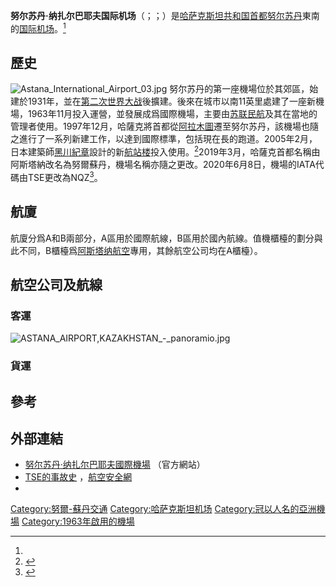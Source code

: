 {{NoteTA
|G1=Airport
|G2=Toponym
|1=zh-cn:素万那普;zh-hk:蘇凡納布米;zh-tw:蘇凡納布
|2=zh-cn:希思罗;zh-hk:希斯路;zh-tw:希斯洛
}}
{{Infobox airport
| name          = 努尔苏丹·纳扎尔巴耶夫国际机场
| nativename-a  = <small>{{lang|kk|'''Нұрсұлтан Назарбаев Халықаралық Әуежайы'''}}<br/>{{lang|ru|'''Международный аэропорт Нурсултан Назарбаев'''}}</small>
| image         = Nursultan Nazarbayev International Airport logo.png
| image2        = Astana_SAM_0014_(15120297042).jpg
| image2-width  = 300
| IATA          = NQZ
| ICAO          = UACC
| type          = [[民用航空|民用]]
| owner         = 
| operator      = JSC Astana International Airport
| city-served   = {{KAZ}}[[努尔苏丹|努尔苏丹]]
| location      = 努尔苏丹
| elevation-m   = 355
| coordinates   = {{Coord|51|01|20|N|071|28|01|E|type:airport}}
| pushpin_map   = Kazakhstan
| pushpin_label = UACC
| website       = [http://nn-airport.kz/ nn-airport.kz]
| metric-elev   = Y
| metric-rwy    = Y
| r1-number     = 04/22
| r1-length-f   = 11,484
| r1-length-m   = 3,500
| r1-surface    = [[瀝青|瀝青]]
| stat-year     = 2018
| stat1-header  = 旅客人數
| stat1-data    = 4,545,373
| stat2-header  = 旅客人數年增率 (2017-2018)
| stat2-data    = {{increase}}6.8%
| footnotes     = 資料來源: [http://www.astanaairport.kz/index.php?option=com_content&view=article&id=88&Itemid=295&lang=en Airport Statistics]<br />[[Aeronautical_Information_Publication|AIP]] Kazakhstan<ref name="AIP">{{Cite web |url=http://goszakup.ans.kz/AIP/AIRAC_AMDT_01_13/AIP/html/UA-frameset-en-KZ.html |title=AIP Kazakhstan |accessdate=2013-06-16 |archive-date=2013-06-16 |archive-url=https://archive.is/20130616030152/http://goszakup.ans.kz/AIP/AIRAC_AMDT_01_13/AIP/html/UA-frameset-en-KZ.html |dead-url=yes }}</ref>
}}
'''努尔苏丹·纳扎尔巴耶夫国际机场'''（{{lang-kk|Нұрсұлтан Назарбаев Халықаралық Әуежайы}}；{{lang-ru|link=no|Международный аэропорт Нурсултан Назарбаев}}；{{airport codes|NQZ|UACC}}）是[[哈萨克斯坦共和国|哈萨克斯坦共和国]][[首都|首都]][[努尔苏丹|努尔苏丹]]東南{{Convert|16.7|km}}的[[国际机场|国际机场]]。<ref name="AIP"/>

== 歷史 ==
[[File:Astana_International_Airport_03.jpg|thumb]]
努尔苏丹的第一座機場位於其郊區，始建於1931年，並在[[第二次世界大战|第二次世界大战]]後擴建。後來在城市以南11英里處建了一座新機場，1963年11月投入運營，並發展成爲國際機場，主要由[[苏联民航|苏联民航]]及其在當地的管理者使用。1997年12月，哈薩克將首都從[[阿拉木圖|阿拉木圖]]遷至努尔苏丹，該機場也隨之進行了一系列新建工作，以達到國際標準，包括現在{{convert|11484|ft|m}}長的跑道。2005年2月，日本建築師[[黑川紀章|黑川紀章]]設計的新[[航站楼|航站楼]]投入使用。<ref>{{cite journal|title=Astana Kazakh Gem|journal=Airliner World|date=2015-03|pages=64–67}}</ref>2019年3月，哈薩克首都名稱由阿斯塔納改名為努爾蘇丹，機場名稱亦隨之更改。2020年6月8日，機場的IATA代碼由TSE更改為NQZ<ref>{{cite web|url=https://airwaysmag.com/airports/iata-code-change-for-kazakhstan-airport/|title=IATA Code Change for Kazakhstan Airport|work=Airways Magazine|accessdate=2021-01-23|date=2020-06-20|language=En|archive-date=2021-09-14|archive-url=https://web.archive.org/web/20210914010931/https://airwaysmag.com/airports/iata-code-change-for-kazakhstan-airport/|dead-url=no}}</ref>。

== 航廈 ==
航廈分爲A和B兩部分，A區用於國際航線，B區用於國內航線。值機櫃檯的劃分與此不同，B櫃檯爲[[阿斯塔纳航空|阿斯塔纳航空]]專用，其餘航空公司均在A櫃檯）。

== 航空公司及航線 ==
=== 客運 ===
[[File:ASTANA_AIRPORT,KAZAKHSTAN_-_panoramio.jpg|thumb]]
{{Airport-dest-list
|{{flagicon|KAZ}} [[阿斯塔纳航空|阿斯塔纳航空]] | '''國內：'''{{link-en|阿克套機場|Aktau Airport|阿克套}}、{{link-en|阿克托比機場|Aktobe Airport|阿克托比}}、[[阿拉木图国际机场|阿拉木圖]]、[[阿特勞機場|阿特勞]]、{{link-ru|庫斯塔奈機場|Наримановка (аэропорт)|庫斯塔奈}}、{{link-ru|克孜勒奧爾達機場|Кызылорда (аэропорт)|克孜勒奧爾達}}、{{link-en|烏拉爾機場|Oral Ak Zhol Airport|烏拉爾}}、[[厄斯克門機場|厄斯克門]]、{{link-ru|巴甫洛達爾國際機場|Павлодар (аэропорт)|巴甫洛達爾}}、[[奇姆肯特國際機場|奇姆肯特]]、{{link-ru|塔拉茲機場|Аулие-Ата (аэропорт)|塔拉茲}}<br>'''國際：'''[[蓋達爾·阿利耶夫國際機場|巴庫]]、[[素万那普机场|曼谷-素万那普]]、[[北京首都国际机场|北京-首都]]、[[瑪納斯國際機場|比什凱克]]<ref>{{cite news|title=Эйр Астана. Новый рейс из Астаны в Бишкек|url=http://www.itplus.kz/news/avia/1216/|accessdate=2013-02-22|newspaper=International Travel plus|date=2013-02-22|archive-url=https://web.archive.org/web/20130227191637/http://www.itplus.kz/news/avia/1216/|archive-date=2013-02-27|dead-url=yes}}</ref>、[[迪拜国际机场|杜拜]]<ref>{{cite web|url=http://airlineroute.net/2015/08/26/kc-tsedxb-w15/|title=Air Astana Resumes Astana - Dubai Service from late-Oct 2015|publisher=Airlineroute.net|date=2015-08-26|accessdate=2015-08-26|archive-date=2015-12-26|archive-url=https://web.archive.org/web/20151226134015/http://airlineroute.net/2015/08/26/kc-tsedxb-w15/|dead-url=no}}</ref>、[[法兰克福机场|法兰克福]]、[[伊斯坦堡克國際機場|伊斯坦堡]]、莫斯科-謝列梅捷沃、[[倫敦希斯路機場|倫敦-希斯羅]]<ref>{{cite news|last=L|first=J|title=Air Astana to Launch Astana – London Heathrow from late-October 2013|url=http://airlineroute.net/2013/09/20/kc-tselhr-w13/|accessdate=2013-09-20|newspaper=Routesonline / Routes|date=2013-09-20|archive-date=2016-03-04|archive-url=https://web.archive.org/web/20160304042203/http://airlineroute.net/2013/09/20/kc-tselhr-w13/|dead-url=no}}</ref>、[[托爾馬切沃機場|新西伯利亞]]、{{link-ru|鄂木斯克岑特拉爾內機場|Омск-Центральный (аэропорт)|鄂木斯克}}、[[巴黎夏爾·戴高樂機場|巴黎-戴高樂]]（2020年5月31日停辦）、[[普爾科沃機場|聖彼得堡]]、[[仁川國際機場|首爾-仁川]]<ref>{{cite web|url=http://airlineroute.net/2015/04/02/kc-tseicn-jun15/|title=Air Astana Adds Astana - Seoul Service from June 2015|publisher=Airlineroute.net|date=2015-04-02|accessdate=2015-04-02|archive-date=2015-11-02|archive-url=https://web.archive.org/web/20151102165717/http://airlineroute.net/2015/04/02/kc-tseicn-jun15/|dead-url=no}}</ref>、[[塔什干國際機場|塔什干]]<ref>{{cite news|title=Air Astana to Start Astana – Tashkent Service from May 2012|url=http://airlineroute.net/2012/04/26/kc-tsetas-may12/|accessdate=2012-04-26|newspaper=Airline Route|archive-date=2016-03-04|archive-url=https://web.archive.org/web/20160304041257/http://airlineroute.net/2012/04/26/kc-tsetas-may12/|dead-url=no}}</ref>、[[成吉思汗國際機場|烏蘭巴托]]<ref>{{cite news|last1=L|first1=J|title=Air Astana to Start Mongolia Service from June 2016|url=http://airlineroute.net/2015/09/14/kc-uln-jun16/|accessdate=2015-09-14|publisher=Airline Route|date=2015-09-14|archive-date=2015-12-29|archive-url=https://web.archive.org/web/20151229050425/http://airlineroute.net/2015/09/14/kc-uln-jun16/|dead-url=no}}</ref>、[[乌鲁木齐地窝堡国际机场|烏魯木齊]]、[[香港國際機場|香港]]、[[科利佐沃國際機場|葉卡捷琳堡]]<ref>{{cite web |url=http://www.airastana.com/int/en/air-Astana-Continues-to-Expand-Its-Network.aspx |title=存档副本 |accessdate=2013-03-26 |deadurl=yes |archiveurl=https://archive.is/20120720145536/http://www.airastana.com/int/en/Air-Astana-Continues-to-Expand-Its-Network.aspx |archivedate=2012-07-20 }}</ref><br>'''季節性'''：[[安塔利亞機場|安塔利亞]]<ref>{{cite web|title=Summer 2015 Timetable|publisher=Air Astana|url=http://airastana.com/Portals/2/Timetable/Summer2015.pdf|access-date=2015-11-12|archive-url=https://web.archive.org/web/20150513042130/http://airastana.com/portals/2/Timetable/Summer2015.pdf|archive-date=2015-05-13|dead-url=yes}}</ref>、[[第比利斯国际机场|提比里斯]]<ref>{{cite news|last1=L|first1=J|title=Air Astana Adds Seasonal Astana – Tbilisi Link June – August 2015|url=http://airlineroute.net/2015/02/19/kc-tsetbs-jun15/|accessdate=2015-02-20|publisher=Airline Route|date=2015-02-19|archive-date=2015-02-20|archive-url=https://web.archive.org/web/20150220093619/http://airlineroute.net/2015/02/19/kc-tsetbs-jun15/|dead-url=no}}</ref>
| {{flagicon|KAZ}}[[SCAT航空|SCAT航空]] |'''國內：''' {{link-en|阿克套機場|Aktau Airport|阿克套}}、{{link-en|阿克托比機場|Aktobe Airport|阿克托比}}、[[阿拉木图国际机场|阿拉木圖]]、[[阿特勞機場|阿特勞]]、{{link-en|烏拉爾機場|Oral Ak Zhol Airport|烏拉爾}}、[[厄斯克門機場|厄斯克門]]、{{link-ru|巴甫洛達爾國際機場|Павлодар (аэропорт)|巴甫洛達爾}}<ref name="SCAT Domestic">{{cite news|last1=L|first1=J|title=SCAT Adds New Domestic Routes in Feb 2015|url=http://airlineroute.net/2015/02/20/dv-feb15/|accessdate=2015-02-20|publisher=Airline Route|date=2015-02-20|archive-date=2015-02-20|archive-url=https://web.archive.org/web/20150220104914/http://airlineroute.net/2015/02/20/dv-feb15/|dead-url=no}}</ref>、{{link-en|彼得羅巴甫爾機場|Petropavl Airport|彼得羅巴甫爾}}、{{link-en|塞米伊機場|Semey Airport|塞米伊}}<ref name=AstanaSemey>{{cite news|title=Авиакомпания "SCAT" начала осуществлять авиарейсы из Астаны в Семей|url=http://www.zakon.kz/kazakhstan/4528909-aviakompanija-scat-nachala.html|accessdate=2012-12-06|newspaper=Информационная служба ZAKON.KZ|date=2012-12-06|archive-date=2020-11-29|archive-url=https://web.archive.org/web/20201129170022/https://www.zakon.kz/kazakhstan/4528909-aviakompanija-scat-nachala.html|dead-url=no}}</ref>、[[奇姆肯特國際機場|奇姆肯特]]、{{link-ru|塔拉茲機場|Аулие-Ата (аэропорт)|塔拉茲}} <br>'''國際：'''[[喀山國際機場|喀山]]<ref>{{cite news|title=SCAT открывает рейс из Астаны в Казань|url=http://lsm.kz/scat-otkryvaet-rejs-iz-astany-v-kazan.html|accessdate=2015-07-01|agency=LS — ФИНАНСОВОЕ АГЕНТСТВО|date=2015-06-15|deadurl=yes|archiveurl=https://web.archive.org/web/20150701174918/http://lsm.kz/scat-otkryvaet-rejs-iz-astany-v-kazan.html|archivedate=2015-07-01}}</ref>、[[柏加謝沃機場|托木斯克]] 
|{{flagicon|KAZ}} [[貝克航空|貝克航空]] | [[阿拉木图国际机场|阿拉木圖]]、{{link-en|烏拉爾機場|Oral Ak Zhol Airport|烏拉爾}}、{{link-en|阿克托比機場|Aktobe Airport|阿克托比}}、{{link-ru|巴甫洛達爾國際機場|Павлодар (аэропорт)|巴甫洛達爾}}、[[阿特勞機場|阿特勞]]、{{link-en|阿克套機場|Aktau Airport|阿克套}}、{{link-ru|傑茲卡茲甘機場|Жезказган (аэропорт)|傑茲卡茲甘}}、{{link-ru|克孜勒奧爾達機場|Кызылорда (аэропорт)|克孜勒奧爾達}}、[[奇姆肯特國際機場|奇姆肯特]] 
| {{flagicon|KAZ}} {{link-en|哈薩克航空|Qazaq Air|哈薩克-{}-航空}} | [[阿拉木图国际机场|阿拉木圖]]、[[塔爾迪庫爾干|塔爾迪庫爾干]] 
| {{flagicon|KAZ}} {{link-en|熱蒂蘇航空|Zhetysu (airline)}} | [[塔爾迪庫爾干|塔爾迪庫爾干]] 
|{{flagicon|UZB}} [[烏茲別克斯坦航空|烏茲別克斯坦航空]] | [[塔什干國際機場|塔什干]] 
|{{flagicon|RUS}} [[俄羅斯航空|俄羅斯航空]] | [[謝列梅捷沃國際機場|莫斯科-謝列梅捷沃]] 
|{{flagicon|RUS}} [[俄羅斯航空|俄羅斯航空]]<br>{{nowrap|由[[俄羅斯國家航空|俄羅斯國家航空]]運營}} | [[普爾科沃機場|聖彼得堡]] 
|{{flagicon|RUS}} [[S7航空|S7航空]] | [[莫斯科多莫傑多沃機場|莫斯科-多莫傑多沃]]（2020年5月27日開辦）、[[托爾馬切沃機場|新西伯利亞]]
|{{flagicon|CHN}} [[中国南方航空|中国南方航空]] | [[乌鲁木齐地窝堡国际机场|烏魯木齊]] 
|{{flagicon|CHN}} [[中国國際航空|中国國際航空]] | [[北京首都国际机场|北京-首都]] 
|{{flagicon|HKG}} [[大灣區航空|大灣區航空]] | [[香港国际机场|香港]] （計劃中）
|{{flagicon|KOR}} [[韓亞航空|韓亞航空]] | [[仁川国际机场|首爾-仁川]]
|{{flagicon|UAE}} [[阿提哈德航空|阿提哈德航空]] | [[阿布扎比國際機場|阿布達比]] 
|{{flagicon|UAE}} [[杜拜航空|杜拜航空]] | [[迪拜国际机场|杜拜]]
|{{flagicon|UAE}} [[阿拉伯航空|阿拉伯航空]] | [[沙迦國際機場|沙迦]] 
|{{flagicon|QAT}} [[卡塔尔航空|卡塔尔航空]] | [[哈马德國際機場|多哈]] （2020年3月30日开办）
|{{flagicon|TUR}} [[土耳其航空|土耳其航空]] | [[伊斯坦堡國際機場|伊斯坦堡]] 
|{{flagicon|TUR}} {{link-en|亞特拉斯環球航空|AtlasGlobal}} |'''季節性'''：[[安塔利亞機場|安塔利亞]]
|{{flagicon|BLR}}  [[白俄羅斯航空|白俄羅斯航空]] | [[明斯克國際機場|明斯克]]
|{{flagicon|UKR}} [[烏克蘭國際航空|烏克蘭國際航空]] | [[鮑里斯波爾國際機場|基輔-鮑里斯波爾]]
|{{flagicon|GER}} [[汉莎航空|汉莎航空]] | [[法兰克福机场|法兰克福]] 
|{{flagicon|POL}} [[波蘭航空|波蘭航空]] | [[華沙蕭邦機場|華沙]] 
|{{flagicon|HUN}} [[維茲航空|維茲航空]] | [[布達佩斯李斯特·費倫茨國際機場|布達佩斯]] 
|{{flagicon|FIN}} [[芬蘭航空|芬蘭航空]] | '''季節性'''：[[赫爾辛基-萬塔機場|赫爾辛基]] 
}}

=== 貨運 ===
{{Airport-dest-list
| [[卡利塔航空|卡利塔航空]]| [[香港國際機場|香港]]
| [[土耳其航空|土耳其貨運航空]]| [[阿塔蒂爾克國際機場|伊斯坦堡-阿塔蒂爾克]]
| 全球航空（Global Jet）| [[沙迦國際機場|沙迦]]
}}

== 參考 ==
{{reflist|2}}

== 外部連結 ==
*[http://www.astanaairport.kz/ 努尔苏丹·纳扎尔巴耶夫國際機場] {{Wayback|url=http://www.astanaairport.kz/ |date=20200113013523 }}（官方網站）{{kk icon}}{{ru}}{{en}}
*[http://aviation-safety.net/database/airport/airport.php?id=TSE TSE的事故史] {{Wayback|url=http://aviation-safety.net/database/airport/airport.php?id=TSE |date=20220108012104 }}，[[航空安全網|航空安全網]]{{en}}
*{{NWS-current|UACC}}{{en}}

{{Airports in Kazakhstan}}

[[Category:努爾-蘇丹交通|Category:努爾-蘇丹交通]]
[[Category:哈萨克斯坦机场|Category:哈萨克斯坦机场]]
[[Category:冠以人名的亞洲機場|Category:冠以人名的亞洲機場]]
[[Category:1963年啟用的機場|Category:1963年啟用的機場]]